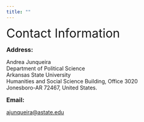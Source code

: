 ```yaml
---
title: ""
---
```


<font size="6"> Contact Information</font>

<font size="3"> **Address:** </font>

<p>Andrea Junqueira<br>
Department of Political Science<br>
Arkansas State University<br>
Humanities and Social Science Building, Office 3020<br>
Jonesboro-AR 72467, United States.</p>

<font size="3"> **Email:** </font>

<ajunqueira@astate.edu>